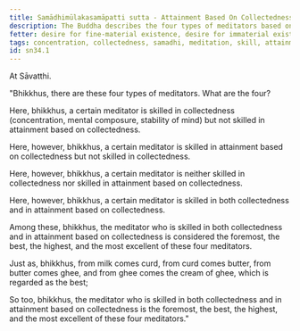 ```yaml
---
title: Samādhimūlakasamāpatti sutta - Attainment Based On Collectedness
description: The Buddha describes the four types of meditators based on their skill in collectedness and in attainment based on collectedness.
fetter: desire for fine-material existence, desire for immaterial existence, conceit, restlessness, ignorance
tags: concentration, collectedness, samadhi, meditation, skill, attainment,sn,sn22-34,sn34
id: sn34.1
---
```


At Sāvatthi.

"Bhikkhus, there are these four types of meditators. What are the four?

Here, bhikkhus, a certain meditator is skilled in collectedness (concentration, mental composure, stability of mind) but not skilled in attainment based on collectedness.

Here, however, bhikkhus, a certain meditator is skilled in attainment based on collectedness but not skilled in collectedness.

Here, however, bhikkhus, a certain meditator is neither skilled in collectedness nor skilled in attainment based on collectedness.

Here, however, bhikkhus, a certain meditator is skilled in both collectedness and in attainment based on collectedness.

Among these, bhikkhus, the meditator who is skilled in both collectedness and in attainment based on collectedness is considered the foremost, the best, the highest, and the most excellent of these four meditators.

Just as, bhikkhus, from milk comes curd, from curd comes butter, from butter comes ghee, and from ghee comes the cream of ghee, which is regarded as the best;

So too, bhikkhus, the meditator who is skilled in both collectedness and in attainment based on collectedness is the foremost, the best, the highest, and the most excellent of these four meditators."